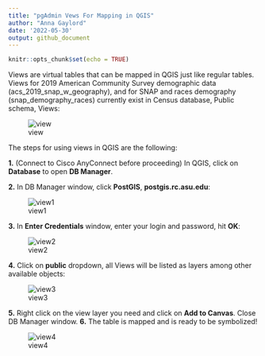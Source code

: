 ---
title: "pgAdmin Vews For Mapping in QGIS"
author: "Anna Gaylord"
date: '2022-05-30'
output: github_document
---

```{r setup, include=FALSE}
knitr::opts_chunk$set(echo = TRUE)
```
Views are virtual tables that can be mapped in QGIS just like regular tables. Views for 2019 American Community Survey demographic data (acs_2019_snap_w_geography), and for SNAP and races demography (snap_demography_races) currently exist in Census database, Public schema, Views:

![view](https://user-images.githubusercontent.com/65433392/171468516-52146bb7-9cc6-42aa-a214-bc356e0aa589.jpg)

The steps for using views in QGIS are the following: 

**1.** (Connect to Cisco AnyConnect before proceeding) In QGIS, click on **Database** to open **DB Manager**.

**2.** In DB Manager window, click **PostGIS**, **postgis.rc.asu.edu**:

![view1](https://user-images.githubusercontent.com/65433392/171468517-7c0f1200-d700-4019-b6e4-98d308167997.jpg)

**3.** In **Enter Credentials** window, enter your login and password, hit **OK**:

![view2](https://user-images.githubusercontent.com/65433392/171468521-bc1e1918-61c2-40ea-a56f-ea311d20dd19.jpg)

**4.** Click on **public** dropdown, all Views will be listed as layers among other available objects:

![view3](https://user-images.githubusercontent.com/65433392/171468522-41d785ca-4016-486b-baac-0312a217e1af.jpg)

**5.** Right click on the view layer you need and click on **Add to Canvas**. Close DB Manager window.
**6.** The table is mapped and is ready to be symbolized!

![view4](https://user-images.githubusercontent.com/65433392/171468526-30d15b47-34e5-448a-b24c-cf68d7430840.jpg)


